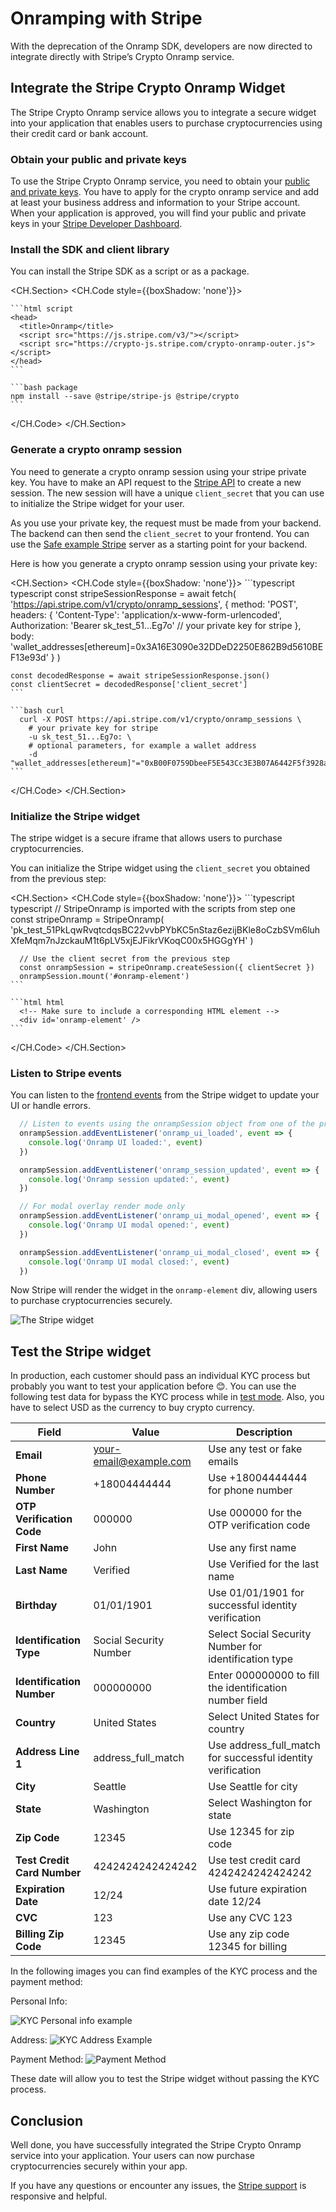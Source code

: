 
# Onramping with Stripe

<Callout type="info" emoji="ℹ️">
With the deprecation of the Onramp SDK, developers are now directed to integrate directly with Stripe’s Crypto Onramp service.
</Callout>

## Integrate the Stripe Crypto Onramp Widget

The Stripe Crypto Onramp service allows you to integrate a secure widget into your application that enables users to purchase cryptocurrencies using their credit card or bank account.

<Steps>

### Obtain your public and private keys

To use the Stripe Crypto Onramp service, you need to obtain your [public and private keys](https://docs.stripe.com/keys).
You have to apply for the crypto onramp service and add at least your business address and information to your Stripe account.
When your application is approved, you will find your public and private keys in your [Stripe Developer Dashboard](https://dashboard.stripe.com/test/apikeys).

### Install the SDK and client library

You can install the Stripe SDK as a script or as a package. 

<CH.Section>
  <CH.Code style={{boxShadow: 'none'}}>

    ```html script
    <head>
      <title>Onramp</title>
      <script src="https://js.stripe.com/v3/"></script>
      <script src="https://crypto-js.stripe.com/crypto-onramp-outer.js"></script>
    </head>
    ```

    ```bash package
    npm install --save @stripe/stripe-js @stripe/crypto
    ```
  </CH.Code>
</CH.Section>

### Generate a crypto onramp session

You need to generate a crypto onramp session using your stripe private key.
You have to make an API request to the [Stripe API](https://docs.stripe.com/api/crypto/onramp_sessions) to create a new session.
The new session will have a unique `client_secret` that you can use to initialize the Stripe widget for your user.

As you use your private key, the request must be made from your backend.
The backend can then send the `client_secret` to your frontend.
You can use the [Safe example Stripe](https://github.com/safe-global/safe-core-sdk/tree/main/packages/onramp-kit/example/server) server as a starting point for your backend.

Here is how you generate a crypto onramp session using your private key:

<CH.Section>
  <CH.Code style={{boxShadow: 'none'}}>
    ```typescript typescript
      const stripeSessionResponse = await fetch(
        'https://api.stripe.com/v1/crypto/onramp_sessions',
        {
          method: 'POST',
          headers: {
            'Content-Type': 'application/x-www-form-urlencoded',
            Authorization:
              'Bearer sk_test_51...Eg7o' // your private key for stripe
          },
          body: 'wallet_addresses[ethereum]=0x3A16E3090e32DDeD2250E862B9d5610BEF13e93d'
        }
      )

    const decodedResponse = await stripeSessionResponse.json()
    const clientSecret = decodedResponse['client_secret']
    ```

    ```bash curl
      curl -X POST https://api.stripe.com/v1/crypto/onramp_sessions \
        # your private key for stripe
        -u sk_test_51...Eg7o: \
        # optional parameters, for example a wallet address
        -d "wallet_addresses[ethereum]"="0xB00F0759DbeeF5E543Cc3E3B07A6442F5f3928a2"
    ```
  </CH.Code>
</CH.Section>

### Initialize the Stripe widget

The stripe widget is a secure iframe that allows users to purchase cryptocurrencies.

You can initialize the Stripe widget using the `client_secret` you obtained from the previous step:


<CH.Section>
  <CH.Code style={{boxShadow: 'none'}}>
    ```typescript typescript
      // StripeOnramp is imported with the scripts from step one  
      const stripeOnramp = StripeOnramp(
        'pk_test_51PkLqwRvqtcdqsBC22vvbPYbKC5nStaz6ezijBKle8oCzbSVm6luhXfeMqm7nJzckauM1t6pLV5xjEJFikrVKoqC00x5HGGgYH'
      )

      // Use the client secret from the previous step
      const onrampSession = stripeOnramp.createSession({ clientSecret })
      onrampSession.mount('#onramp-element')
    ```

    ```html html
      <!-- Make sure to include a corresponding HTML element -->
      <div id='onramp-element' />
    ```
  </CH.Code>
</CH.Section>

### Listen to Stripe events

You can listen to the [frontend events](https://docs.stripe.com/crypto/using-the-api#frontend-events) from the Stripe widget to update your UI or handle errors.

```typescript typescript
  // Listen to events using the onrampSession object from one of the previous step
  onrampSession.addEventListener('onramp_ui_loaded', event => {
    console.log('Onramp UI loaded:', event)
  })

  onrampSession.addEventListener('onramp_session_updated', event => {
    console.log('Onramp session updated:', event)
  })

  // For modal overlay render mode only
  onrampSession.addEventListener('onramp_ui_modal_opened', event => {
    console.log('Onramp UI modal opened:', event)
  })

  onrampSession.addEventListener('onramp_ui_modal_closed', event => {
    console.log('Onramp UI modal closed:', event)
  })
```

</Steps>

Now Stripe will render the widget in the `onramp-element` div, allowing users to purchase cryptocurrencies securely.

![The Stripe widget](https://b.stripecdn.com/docs-statics-srv/assets/crypto-onramp-overview.c4c0682697f2cd4c1c2769c3c5e08506.png)

## Test the Stripe widget

  In production, each customer should pass an individual KYC process but probably you want to test your application before 😊. 
  You can use the following test data for bypass the KYC process while in [test mode](https://stripe.com/docs/test-mode).
  Also, you have to select USD as the currency to buy crypto currency.


  | **Field**                   | **Value**                   | **Description**                                               |
  | --------------------------- | --------------------------- | ------------------------------------------------------------- |
  | **Email**                   | your-email@example.com      | Use any test or fake emails                                   |
  | **Phone Number**            | +18004444444                | Use +18004444444 for phone number                             |
  | **OTP Verification Code**   | 000000                      | Use 000000 for the OTP verification code                      |
  | **First Name**              | John                        | Use any first name                                            |
  | **Last Name**               | Verified                    | Use Verified for the last name                                |
  | **Birthday**                | 01/01/1901                  | Use 01/01/1901 for successful identity verification           |
  | **Identification Type**     | Social Security Number      | Select Social Security Number for identification type         |
  | **Identification Number**   | 000000000                   | Enter 000000000 to fill the identification number field       |
  | **Country**                 | United States               | Select United States for country                              |
  | **Address Line 1**          | address_full_match          | Use address_full_match for successful identity verification   |
  | **City**                    | Seattle                     | Use Seattle for city                                          |
  | **State**                   | Washington                  | Select Washington for state                                   |
  | **Zip Code**                | 12345                       | Use 12345 for zip code                                        |
  | **Test Credit Card Number** | 4242424242424242            | Use test credit card 4242424242424242                         |
  | **Expiration Date**         | 12/24                       | Use future expiration date 12/24                              |
  | **CVC**                     | 123                         | Use any CVC 123                                               |
  | **Billing Zip Code**        | 12345                       | Use any zip code 12345 for billing               


In the following images you can find examples of the KYC process and the payment method:

Personal Info:

<Image src="https://user-images.githubusercontent.com/9806858/228418052-30b2239a-ca19-4639-9858-4344d3ba7d45.png" width={300} height={500} alt="KYC Personal info example" />

Address:
<Image src="https://user-images.githubusercontent.com/9806858/228418056-48cfa6a6-fde9-4504-a8be-ce91b03c960f.png" width={300} height={500} alt="KYC Address Example" />

Payment Method:
<Image src="https://user-images.githubusercontent.com/9806858/228418059-b83b6357-a6b0-4f09-a4b2-3b89767cb4f0.png" width={300} height={500} alt="Payment Method" />

These date will allow you to test the Stripe widget without passing the KYC process.

## Conclusion

Well done, you have successfully integrated the Stripe Crypto Onramp service into your application.
Your users can now purchase cryptocurrencies securely within your app.

If you have any questions or encounter any issues, the [Stripe support](https://support.stripe.com/) is responsive and helpful.